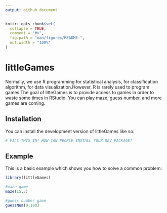```yaml
---
output: github_document
---
```


<!-- README.md is generated from README.Rmd. Please edit that file -->

```r
knitr::opts_chunk$set(
  collapse = TRUE,
  comment = "#>",
  fig.path = "man/figures/README-",
  out.width = "100%"
)
```

# littleGames

<!-- badges: start -->
<!-- badges: end -->

Normally, we use R programming for statistical analysis, for classification algorithm, for data visualization.However, R is rarely used to program games.The goal of litteGames is to provide access to games in order to waste some times in RStudio. You can play maze, guess number, and more games are coming. 

## Installation

You can install the development version of littleGames like so:

``` r
# FILL THIS IN! HOW CAN PEOPLE INSTALL YOUR DEV PACKAGE?
```

## Example

This is a basic example which shows you how to solve a common problem:

```r
library(littleGames)

#maze game
maze(15,3)

#guess number game
guessNum(0,100)
```
